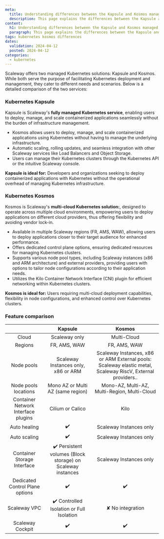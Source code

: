 ```yaml
---
meta:
  title: Understanding differences between the Kapsule and Kosmos managed Kubernetes services
  description: This page explains the differences between the Kapsule and Kosmos managed Kubernetes services
content:
  h1: Understanding differences between the Kapsule and Kosmos managed Kubernetes services
  paragraph: This page explains the differences between the Kapsule and Kosmos managed Kubernetes services
tags: kubernetes kosmos differences
dates:
  validation: 2024-04-12
  posted: 2024-04-12
categories:
  - kubernetes
---
```


Scaleway offers two managed Kubernetes solutions: Kapsule and Kosmos. While both serve the purpose of facilitating Kubernetes deployment and management, they cater to different needs and scenarios.
Below is a detailed comparison of the two services:

### Kubernetes Kapsule

Kapsule is Scaleway's **fully managed Kubernetes service**, enabling users to deploy, manage, and scale containerized applications seamlessly without the burden of infrastructure management.

  - Kosmos allows users to deploy, manage, and scale containerized applications using Kubernetes without having to manage the underlying infrastructure.
  - Automatic scaling, rolling updates, and seamless integration with other Scaleway services like Load Balancers and Object Storage.
  - Users can manage their Kubernetes clusters through the Kubernetes API or the intuitive Scaleway console.

**Kapsule is ideal for:** Developers and organizations seeking to deploy containerized applications with Kubernetes without the operational overhead of managing Kubernetes infrastructure.

### Kubernetes Kosmos

Kosmos is Scaleway's **multi-cloud Kubernetes solution:**, designed to operate across multiple cloud environments, empowering users to deploy applications on different cloud providers, thus offering flexibility and avoiding vendor lock-in.

  - Available in multiple Scaleway regions (FR, AMS, WAW), allowing users to deploy applications closer to their target audience for enhanced performance.
  - Offers dedicated control plane options, ensuring dedicated resources for managing Kubernetes clusters.
  - Supports various node pool types, including Scaleway instances (x86 and ARM architecture) and external providers, providing users with options to tailor node configurations according to their application needs.
  - Utilizes the Kilo Container Network Interface (CNI) plugin for efficient networking within Kubernetes clusters.

**Kosmos is ideal for:** Users requiring multi-cloud deployment capabilities, flexibility in node configurations, and enhanced control over Kubernetes clusters.

### Feature comparison

|                                     |                           Kapsule                          |                                                    Kosmos                                                   |
|:-----------------------------------:|:----------------------------------------------------------:|:-----------------------------------------------------------------------------------------------------------:|
| Cloud                               | Scaleway only                                              | Multi-Cloud                                                                                                 |
| Regions                             | FR, AMS, WAW                                               | FR, AMS, WAW                                                                                                |
| Node pools                          | Scaleway Instances only, x86 or ARM                        | Scaleway Instances, x86 or ARM External pools: Scaleway elastic metal, Scaleway RiscV, External providers.. |
| Node pools locations                | Mono AZ or Multi AZ (same region)                          | Mono-AZ, Multi-AZ, Multi-Region, Multi-Cloud                                                                |
| Container Network Interface plugins | Cilium or Calico                                           | Kilo                                                                                                        |
| Auto healing                        | ✔️                                                          | Scaleway Instances only                                                                                     |
| Auto scaling                        | ✔️                                                          | Scaleway Instances only                                                                                     |
| Container Storage Interface         | ✔️ Persistent volumes (Block storage) on Scaleway instances | Scaleway Instances only                                                                                     |
| Dedicated Control Plane options     | ✔️                                                          | ✔️                                                                                                           |
| Scaleway VPC                        | ✔️ Controlled Isolation or Full Isolation                   | ✘ No integration                                                                                            |
| Scaleway Cockpit                    | ✔️                                                          | ✔️                                                                                                           |
